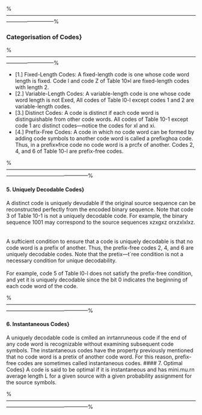 

%---------------------------------------------------------------------------------------------------------------------------------------%

### Categorisation of Codes}
\begin{enumerate}
*  Fixed Length Codes
*  Variable Length Codes
*  Distinct Codes
*  Prefix-Free Codes
*  Uniquely decodable codes
*  Instantaneous Codes
*  Optimal Codes
\end{enumerate}

%---------------------------------------------------------------------------------------------------------------------------------------%


* [1.] Fixed-Length Codes: A fixed-length code is one whose code word length is fixed. Code l and code Z of Table 10»l are
fixed-length codes with length 2.
* [2.] Variable-Length Codes: A variable-length code is one whose code word length is not Exed, All codes of Table l0-l except
codes 1 and 2 are variable-length codes.
* [3.] Distinct Codes:
A code is distinct if each code word is distinguishable from other code words. All codes of Table
10-1 except code 1 arc distinct codes—notice the codes for xl and xi.
* [4.] Prefix-Free Codes:
A code in which no code word can be formed by adding code symbols to another code word is
called a prefixghoa code. Thus, in a prefix»frce code no code word is a prcfx of another. Codes 2, 4,
and 6 of Table 10-l are prefix-free codes.



%-----------------------------------------------------------------------------------------------------------------------------------------------------------%

#### 5. Uniquely Decodable Codes}
A distinct code is uniquely devudable if the original source sequence can be reconstructed perfectly
from the encoded binary sequence. Note that code 3 of Table 10-1 is not a uniquely decodable code.
For example, the binary sequence 1001 may correspond to the source sequences xzxgxz orxzxlxlxz.
<br> <br><br>
A sufticient condition to ensure that a code is uniquely decodable is that no code word is a prefix of
another. Thus, the prefix-free codes 2, 4, and 6 are uniquely decodable codes. Note that the pretix—t`ree
condition is not a necessary condition for unique decodability. \i<br><br> For example, code 5 of Table l0-l does
not satisfy the prefix-free condition, and yet it is uniquely decodable since the bit 0 indicates the
beginning of each code word of the code.

%-----------------------------------------------------------------------------------------------------------------------------------------------------------%

#### 6. Instantaneous Codes}
A uniquely decodable code is cmlled an inrtanruneous code if the end of any code word is
recognizable without examining subsequent code symbols. The instantaneous codes have the property
previously mentioned that no code word is a pretix of another code word. For this reason, prefix-free
codes are sometimes called instantaneous codes.
#### 7. Optimal Codes}
A code is said to be optimal if it is instantaneous and has mini.mu.rn average length L for a given
source with a given probability assignment for the source symbols.

%-----------------------------------------------------------------------------------------------------------------------------------------------------------%
